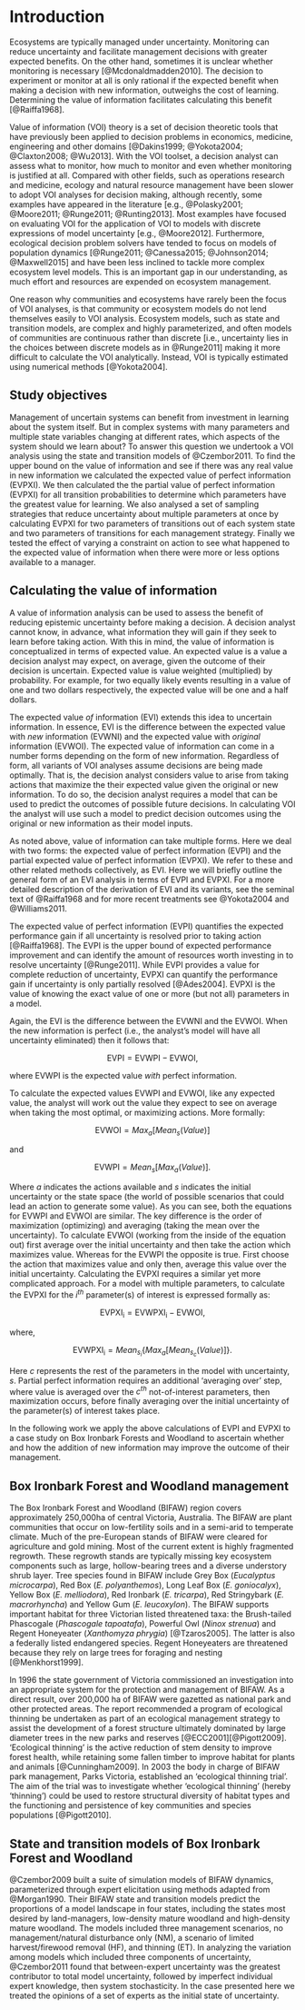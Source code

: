 Introduction
============

Ecosystems are typically managed under uncertainty. Monitoring can reduce uncertainty and facilitate management decisions with greater expected benefits. On the other hand, sometimes it is unclear whether monitoring is necessary [@Mcdonaldmadden2010]. The decision to experiment or monitor at all is only rational if the expected benefit when making a decision with new information, outweighs the cost of learning. Determining the value of information facilitates calculating this benefit [@Raiffa1968].

Value of information (VOI) theory is a set of decision theoretic tools that have previously been applied to decision problems in economics, medicine, engineering and other domains [@Dakins1999; @Yokota2004; @Claxton2008; @Wu2013]. With the VOI toolset, a decision analyst can assess what to monitor, how much to monitor and even whether monitoring is justified at all. Compared with other fields, such as operations research and medicine, ecology and natural resource management have been slower to adopt VOI analyses for decision making, although recently, some examples have appeared in the literature [e.g., @Polasky2001; @Moore2011; @Runge2011; @Runting2013]. Most examples have focused on evaluating VOI for the application of VOI to models with discrete expressions of model uncertainty [e.g., @Moore2012]. Furthermore, ecological decision problem solvers have tended to focus on models of population dynamics [@Runge2011; @Canessa2015; @Johnson2014; @Maxwell2015] and have been less inclined to tackle more complex ecosystem level models. This is an important gap in our understanding, as much effort and resources are expended on ecosystem management.

One reason why communities and ecosystems have rarely been the focus of VOI analyses, is that community or ecosystem models do not lend themselves easily to VOI analysis. Ecosystem models, such as state and transition models, are complex and highly parameterized, and often models of communities are continuous rather than discrete [i.e., uncertainty lies in the choices between discrete models as in @Runge2011] making it more difficult to calculate the VOI analytically. Instead, VOI is typically estimated using numerical methods [@Yokota2004].

Study objectives
----------------

Management of uncertain systems can benefit from investment in learning about the system itself. But in complex systems with many parameters and multiple state variables changing at different rates, which aspects of the system should we learn about? To answer this question we undertook a VOI analysis using the state and transition models of @Czembor2011. To find the upper bound on the value of information and see if there was any real value in new information we calculated the expected value of perfect information (EVPXI). We then calculated the the partial value of perfect information (EVPXI) for all transition probabilities to determine which parameters have the greatest value for learning. We also analysed a set of sampling strategies that reduce uncertainty about multiple parameters at once by calculating EVPXI for two parameters of transitions out of each system state and two parameters of transitions for each management strategy. Finally we tested the effect of varying a constraint on action to see what happened to the expected value of information when there were more or less options available to a manager.

Calculating the value of information
------------------------------------

A value of information analysis can be used to assess the benefit of reducing epistemic uncertainty before making a decision. A decision analyst cannot know, in advance, what information they will gain if they seek to learn before taking action. With this in mind, the value of information is conceptualized in terms of expected value. An expected value is a value a decision analyst may expect, on average, given the outcome of their decision is uncertain. Expected value is value weighted (multiplied) by probability. For example, for two equally likely events resulting in a value of one and two dollars respectively, the expected value will be one and a half dollars.

The expected value _of_ information (EVI) extends this idea to uncertain information. In essence, EVI is the difference between the expected value with _new_ information (EVWNI) and the expected value with _original_ information (EVWOI). The expected value of information can come in a number forms depending on the form of new information. Regardless of form, all variants of VOI analyses assume decisions are being made optimally. That is, the decision analyst considers value to arise from taking actions that maximize the their expected value given the original or new information. To do so, the decision analyst requires a model that can be used to predict the outcomes of possible future decisions. In calculating VOI the analyst will use such a model to predict decision outcomes using the original or new information as their model inputs.

As noted above, value of information can take multiple forms. Here we deal with two forms: the expected value of perfect information (EVPI) and the partial expected value of perfect information (EVPXI). We refer to these and other related methods collectively, as EVI. Here we will briefly outline the general form of an EVI analysis in terms of EVPI and EVPXI. For a more detailed description of the derivation of EVI and its variants, see the seminal text of @Raiffa1968 and for more recent treatments see @Yokota2004 and @Williams2011.

The expected value of perfect information (EVPI) quantifies the expected performance gain if all uncertainty is resolved prior to taking action [@Raiffa1968]. The EVPI is the upper bound of expected performance improvement and can identify the amount of resources worth investing in to resolve uncertainty [@Runge2011]. While EVPI provides a value for complete reduction of uncertainty, EVPXI can quantify the performance gain if uncertainty is only partially resolved [@Ades2004]. EVPXI is the value of knowing the exact value of one or more (but not all) parameters in a model.

Again, the EVI is the difference between the EVWNI and the EVWOI. When the new information is perfect (i.e., the analyst's model will have all uncertainty eliminated) then it follows that:

$$ \mathrm{EVPI} = \mathrm{EVWPI} - \mathrm{EVWOI}, $$

where EVWPI is the expected value _with_ perfect information.

To calculate the expected values EVWPI and EVWOI, like any expected value, the analyst will work out the value they expect to see on average when taking the most optimal, or maximizing actions. More formally:

$$ \mathrm{EVWOI} = Max_{a}[Mean_{s}(Value)] $$

and

$$ \mathrm{EVWPI} = Mean_{s}[Max_{a}(Value)]. $$

Where $a$ indicates the actions available and $s$ indicates the initial uncertainty or the state space (the world of possible scenarios that could lead an action to generate some value). As you can see, both the equations for EVWPI and EVWOI are similar. The key difference is the order of maximization (optimizing) and averaging (taking the mean over the uncertainty). To calculate EVWOI (working from the inside of the equation out) first average over the initial uncertainty and then take the action which maximizes value. Whereas for the EVWPI the opposite is true. First choose the action that maximizes value and only then, average this value over the initial uncertainty. Calculating the EVPXI requires a similar yet more complicated approach. For a model with multiple parameters, to calculate the EVPXI for the $i^{th}$ parameter(s) of interest is expressed formally as:

$$ \mathrm{EVPXI_i} = \mathrm{EVWPXI_i} - \mathrm{EVWOI}, $$

where,

$$ \mathrm{EVWPXI_i} = Mean_{s_i}\{Max_{a}[Mean_{s_c}(Value)]\}. $$

Here $c$ represents the rest of the parameters in the model with uncertainty, $s$. Partial perfect information requires an additional 'averaging over' step, where value is averaged over the $c^{th}$ not-of-interest parameters, then maximization occurs, before finally averaging over the initial uncertainty of the parameter(s) of interest takes place.

In the following work we apply the above calculations of EVPI and EVPXI to a case study on Box Ironbark Forests and Woodland to ascertain whether and how the addition of new information may improve the outcome of their management. 

Box Ironbark Forest and Woodland management
-------------------------------------------

The Box Ironbark Forest and Woodland (BIFAW) region covers approximately 250,000ha of central Victoria, Australia. The BIFAW are plant communities that occur on low-fertility soils and in a semi-arid to temperate climate. Much of the pre-European stands of BIFAW were cleared for agriculture and gold mining. Most of the current extent is highly fragmented regrowth. These regrowth stands are typically missing key ecosystem components such as large, hollow-bearing trees and a diverse understory shrub layer. Tree species found in BIFAW include Grey Box (*Eucalyptus microcarpa*), Red Box (*E. polyanthemos*), Long Leaf Box (*E. goniocalyx*), Yellow Box (*E. melliodora*), Red Ironbark (*E. tricarpa*), Red Stringybark (*E. macrorhyncha*) and Yellow Gum (*E. leucoxylon*). The BIFAW supports important habitat for three Victorian listed threatened taxa: the Brush-tailed Phascogale (*Phascogale tapoatafa*), Powerful Owl (*Ninox strenua*) and Regent Honeyeater (*Xanthomyza phrygia*) [@Tzaros2005]. The latter is also a federally listed endangered species. Regent Honeyeaters are threatened because they rely on large trees for foraging and nesting [@Menkhorst1999].

In 1996 the state government of Victoria commissioned an investigation into an appropriate system for the protection and management of BIFAW. As a direct result, over 200,000 ha of BIFAW were gazetted as national park and other protected areas. The report recommended a program of ecological thinning be undertaken as part of an ecological management strategy to assist the development of a forest structure ultimately dominated by large diameter trees in the new parks and reserves [@ECC2001][@Pigott2009]. 'Ecological thinning' is the active reduction of stem density to improve forest health, while retaining some fallen timber to improve habitat for plants and animals [@Cunningham2009]. In 2003 the body in charge of BIFAW park management, Parks Victoria, established an 'ecological thinning trial'. The aim of the trial was to investigate whether 'ecological thinning' (hereby 'thinning') could be used to restore structural diversity of habitat types and the functioning and persistence of key communities and species populations [@Pigott2010].

State and transition models of Box Ironbark Forest and Woodland
---------------------------------------------------------------

@Czembor2009 built a suite of simulation models of BIFAW dynamics, parameterized through expert elicitation using methods adapted from @Morgan1990. Their BIFAW state and transition models predict the proportions of a model landscape in four states, including the states most desired by land-managers, low-density mature woodland and high-density mature woodland. The models included three management scenarios, no management/natural disturbance only (NM), a scenario of limited harvest/firewood removal (HF), and thinning (ET). In analyzing the variation among models which included three components of uncertainty, @Czembor2011 found that between-expert uncertainty was the greatest contributor to total model uncertainty, followed by imperfect individual expert knowledge, then system stochasticity. In the case presented here we treated the opinions of a set of experts as the initial state of uncertainty.
